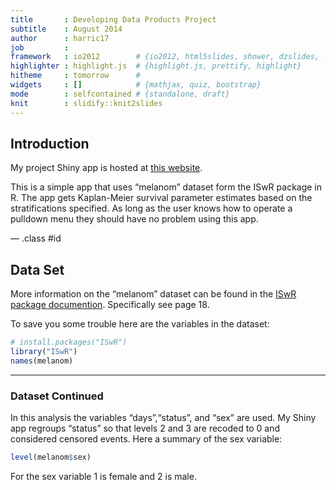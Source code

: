 ```yaml
---
title       : Developing Data Products Project
subtitle    : August 2014
author      : harric17
job         : 
framework   : io2012        # {io2012, html5slides, shower, dzslides, ...}
highlighter : highlight.js  # {highlight.js, prettify, highlight}
hitheme     : tomorrow      # 
widgets     : []            # {mathjax, quiz, bootstrap}
mode        : selfcontained # {standalone, draft}
knit        : slidify::knit2slides
---
```

## Introduction

<p>My project Shiny app is hosted at <a href="http://harric17.shinyapps.io/project/">this website</a>.
</p>

<p>This is a simple app that uses "melanom" dataset form the ISwR package in R.  The app gets Kaplan-Meier survival parameter estimates based on the stratifications specified.  As long as the user knows how to operate a pulldown menu they should have no problem using this app.</p>

--- .class #id 

## Data Set

<p>More information on the "melanom" dataset can be found in the  <a href="http://cran.r-project.org/web/packages/ISwR/ISwR.pdf">ISwR package documention</a>.  Specifically see page 18.
</p>

To save you some trouble here are the variables in the dataset:
```r
# install.packages("ISwR")
library("ISwR")
names(melanom)
```


---
### Dataset Continued
In this analysis the variables "days","status", and "sex" are used.  My Shiny app regroups "status" so that levels 2 and 3 are recoded to 0 and considered censored events.  Here a summary of the sex variable:
```r
level(melanom$sex)
```
For the sex variable 1 is female and 2 is male.
